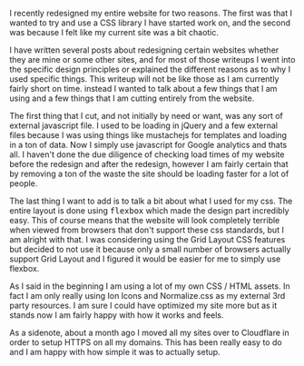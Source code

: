 
I recently redesigned my entire website for two reasons. The first was that I
wanted to try and use a CSS library I have started work on, and the second was
because I felt like my current site was a bit chaotic.

I have written several posts about redesigning certain websites whether they are
mine or some other sites, and for most of those writeups I went into the
specific design principles or explained the different reasons as to why I used
specific things. This writeup will not be like those as I am currently fairly
short on time. instead I wanted to talk about a few things that I am using and a
few things that I am cutting entirely from the website.

The first thing that I cut, and not initially by need or want, was any sort of
external javascript file. I used to be loading in jQuery and a few external
files because I was using things like mustachejs for templates and loading in a
ton of data. Now I simply use javascript for Google analytics and thats all. I
haven't done the due diligence of checking load times of my website before the
redesign and after the redesign, however I am fairly certain that by removing a
ton of the waste the site should be loading faster for a lot of people.

The last thing I want to add is to talk a bit about what I used for my css. The
entire layout is done using <kbd>flexbox</kbd> which made the design part
incredibly easy. This of course means that the website will look completely
terrible when viewed from browsers that don't support these css standards, but I
am alright with that. I was considering using the Grid Layout CSS features but
decided to not use it because only a small number of browsers actually support
Grid Layout and I figured it would be easier for me to simply use flexbox.

As I said in the beginning I am using a lot of my own CSS / HTML assets. In fact
I am only really using Ion Icons and Normalize.css as my external 3rd party
resources. I am sure I could have optimized my site more but as it stands now I
am fairly happy with how it works and feels.

As a sidenote, about a month ago I moved all my sites over to Cloudflare in
order to setup HTTPS on all my domains. This has been really easy to do and I am
happy with how simple it was to actually setup.
